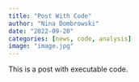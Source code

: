 ```yaml
---
title: "Post With Code"
author: "Nina Dombrowski"
date: "2022-09-20"
categories: [news, code, analysis]
image: "image.jpg"
---
```


This is a post with executable code.
